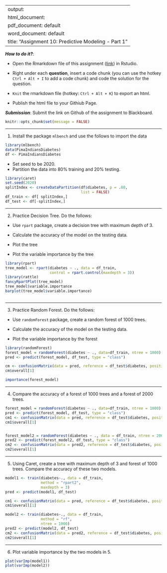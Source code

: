
---
output: 
  html_document:
  pdf_document: default
  word_document: default
title: "Assignment 10: Predictive Modeling - Part 1"
---

***How to do it?***: 

- Open the Rmarkdown file of this assignment ([link](fa2020_assignment10.Rmd)) in Rstudio. 

- Right under each **question**, insert  a code chunk (you can use the hotkey `Ctrl + Alt + I` to add a code chunk) and code the solution for the question. 

- `Knit` the rmarkdown file (hotkey: `Ctrl + Alt + K`) to export an html.  

-  Publish the html file to your Githiub Page. 

***Submission***: Submit the link on Github of the assignment to Blackboard.

```r
knitr::opts_chunk$set(message = FALSE)
```


-------

1. Install the package `mlbench` and use the follows to import the data

```r
library(mlbench)
data(PimaIndiansDiabetes)
df <- PimaIndiansDiabetes
```

- Set seed to be 2020. 
- Partition the data into 80% training and 20% testing.  

```r
library(caret)
set.seed(2020)
splitIndex <- createDataPartition(df$diabetes, p = .80,
                                  list = FALSE)
df_train <- df[ splitIndex,]
df_test <- df[-splitIndex,]
```

-------

2. Practice Decision Tree.  Do the follows:

  - Use `rpart` package, create a decision tree with maximum depth of 3. 
  
  - Calculate the accuracy of the model on the testing data. 
  
  - Plot the tree
  
  - Plot the variable importance by the tree

```r
library(rpart)
tree_model <- rpart(diabetes ~ ., data = df_train,
                    control = rpart.control(maxdepth = 3))
library(rattle)
fancyRpartPlot(tree_model)
tree_model$variable.importance
barplot(tree_model$variable.importance)
              
```

-------

3. Practice Random Forest.  Do the follows: 

  - Use `randomForest` package, create a random forest of 1000 trees. 
  
  - Calculate the accuracy of the model on the testing data. 
  
  - Plot the variable importance by the forest

```r
library(randomForest)
forest_model = randomForest(diabetes ~ ., data=df_train, ntree = 1000)
pred <- predict(forest_model, df_test, type = "class")

cm <- confusionMatrix(data = pred, reference = df_test$diabetes, positive = "pos")
cm$overall[1]

importance(forest_model)
```

-------

4. Compare the accuracy of a forest of 1000 trees and a forest of 2000 trees. 

```r
forest_model = randomForest(diabetes ~ ., data=df_train, ntree = 1000)
pred <- predict(forest_model, df_test, type = "class")
cm1 <- confusionMatrix(data = pred, reference = df_test$diabetes, positive = "pos")
cm1$overall[1]


forest_model2 = randomForest(diabetes ~ ., data = df_train, ntree = 2000)
pred2 <- predict(forest_model2, df_test, type = "class")
cm2 <- confusionMatrix(data = pred2, reference = df_test$diabetes, positive = "pos")
cm2$overall[1]

```

-------

5. Using Caret, create a tree with maximum depth of 3 and forest of 1000 trees. Compare the accuracy of these two models.

```r
model1 <- train(diabetes~., data = df_train,
                method = "rpart2",
                maxdepth = 3)
pred <- predict(model1, df_test)

cm1 <- confusionMatrix(data = pred, reference = df_test$diabetes, positive = "pos")
cm1$overall[1]

model2 <- train(diabetes~., data = df_train,
                method = "rf",
                ntree = 1000)
pred2 <- predict(model2, df_test)
cm2 <- confusionMatrix(data = pred2, reference = df_test$diabetes, positive = "pos")
cm2$overall[1]
```

-------

6. Plot variable importance by the two models in 5. 

```r
plot(varImp(model1))
plot(varImp(model2))
```


